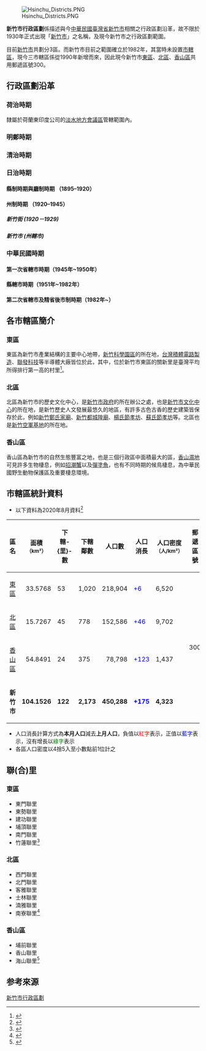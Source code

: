 {{noteTA
|1=zh-hans:台; zh-hant:臺;
|2=zh-hans:庄; zh-hant:庄;
|3=zh-hant:里;
}}

[[File:Hsinchu_Districts.PNG|thumb]]

'''新竹市行政區劃'''係描述與今[[中華民國|中華民國]][[臺灣省|臺灣省]][[新竹市|新竹市]]相關之行政區劃沿革，故不限於1930年正式出現「[[新竹市_(州轄市)|新竹市]]」之名稱，及現今新竹市之行政區劃範圍。

目前[[新竹市|新竹市]]共劃分3區。而新竹市目前之範圍確立於1982年，其當時未設置[[區_(中華民國)|市轄區]]，現今三市轄區係從1990年新增而來，因此現今新竹市[[東區_(新竹市)|東區]]、[[北區_(新竹市)|北區]]、[[香山區|香山區]]共用郵遞區號300。

== 行政區劃沿革 ==
=== 荷治時期 ===
{{main|淡水地方會議區}}
隸屬於荷蘭東印度公司的[[淡水地方會議區|淡水地方會議區]]管轄範圍內。

=== 明鄭時期 ===
{{Expand section}}

=== 清治時期 ===
{{main|竹塹城}}
{{Expand section}}

=== 日治時期 ===
====縣制時期與廳制時期 （1895–1920）====
{{main|新竹縣 (日治時期)|新竹廳}}
{{Expand section}}

====州制時期 （1920–1945）====
{{main|新竹州}}
{{Expand section}}

===== 新竹街 (1920－1929) =====
{{main|新竹街}}
{{Expand section}}

===== 新竹市 (州轄市) =====
{{main|新竹市 (州轄市)}}
{{Expand section}}

=== 中華民國時期 ===
{{main|新竹市}}
{{Expand section}}

====第一次省轄市時期（1945年~1950年）====
{{main|新竹市 (第一次省轄市)}}
{{Expand section}}

====縣轄市時期（1951年~1982年）====
{{main|新竹市 (縣轄市)}}
{{Expand section}}

====第二次省轄市及精省後市制時期（1982年~）====
{{main|新竹市}}
{{Expand section}}

== 各市轄區簡介==
===東區===
{{main|東區 (新竹市)}}
東區為新竹市產業結構的主要中心地帶，[[新竹科學園區|新竹科學園區]]的所在地，[[台灣積體電路製造|台灣積體電路製造]]、[[聯發科技|聯發科技]]等半導體大廠皆位於此，其中，位於新竹市東區的關新里是臺灣平均所得排行第一高的村里<ref>{{Cite web |url=https://tw.news.yahoo.com/news/%E5%85%A8%E5%8F%B0%E6%9C%80%E6%9C%89%E9%8C%A2%E7%9A%84%E9%87%8C-%E6%96%B0%E7%AB%B9%E9%97%9C%E6%96%B0%E9%87%8C5%E5%B9%B4%E9%80%A3%E9%9C%B8-113522445.html |title=全台最有錢的里 新竹關新里5年連霸 |access-date=2022-06-28 |archive-date=2022-06-28 |archive-url=https://web.archive.org/web/20220628034959/https://tw.news.yahoo.com/news/%E5%85%A8%E5%8F%B0%E6%9C%80%E6%9C%89%E9%8C%A2%E7%9A%84%E9%87%8C-%E6%96%B0%E7%AB%B9%E9%97%9C%E6%96%B0%E9%87%8C5%E5%B9%B4%E9%80%A3%E9%9C%B8-113522445.html }}</ref>。
===北區===
{{main|北區 (新竹市)}}
北區為新竹市的歷史文化中心，是[[新竹市政府|新竹市政府]]的所在辦公之處，也是[[新竹市文化中心|新竹市文化中心]]的所在地，是新竹歷史人文發展最悠久的地區，有許多古色古香的歷史建築皆保存於此，例如[[新竹鄭氏家廟|新竹鄭氏家廟]]、[[新竹都城隍廟|新竹都城隍廟]]、[[楊氏節孝坊|楊氏節孝坊]]、[[蘇氏節孝坊|蘇氏節孝坊]]等。北區也是[[新竹空軍基地|新竹空軍基地]]的所在地。
===香山區===
{{main|香山區}}
香山區為新竹市的自然生態豐富之地，也是三個行政區中面積最大的區，[[香山濕地|香山濕地]]可見許多生物棲息，例如[[招潮蟹属|招潮蟹]]以及[[彈塗魚|彈塗魚]]，也有不同時期的候鳥棲息，為中華民國野生動物保護區及重要棲息環境。

==市轄區統計資料==

*以下資料為2020年8月資料<ref>{{cite web|url=http://www.ris.gov.tw/zh_TW/346|title=中華民國 內政部戶政司 人口統計資料|publisher=中華民國內政部戶政司|deadurl=no|archiveurl=https://web.archive.org/web/20171216064040/http://www.ris.gov.tw/zh_TW/346|archivedate=2017-12-16}}</ref>
{| class="wikitable sortable"
|-align=center
! 區名 !! 面積<br><small>（km²）</small> !! 下轄-{里}-數 !! 下轄鄰數 !! 人口數 !! 人口<br>消長!! 人口密度<br><small>（人/km²）</small>!! 郵遞<br>區號
|-align=center
|[[東區_(新竹市)|東區]]||align=right|33.5768||53||1,020||align=right|218,904||<span style="color:blue;">+6</span>||6,520||rowspan=4|300
|-align=center
|[[北區_(新竹市)|北區]]||align=right|15.7267||45||778||align=right|152,586||<span style="color:blue;">+46</span>||9,702
|-align=center
|[[香山區|香山區]]||align=right|54.8491||24||375||align=right|78,798||<span style="color:blue;">+123</span>||1,437
|-align=center
|'''新竹市'''||align=right|'''104.1526'''||'''122'''||'''2,173'''||align=right|'''450,288'''||<span style="color:blue;">'''+175'''</span>||'''4,323'''
|}
*人口消長計算方式為'''本月人口'''減去'''上月人口'''，負值以<span style="color:red;">紅字</span>表示，正值以<span style="color:blue;">藍字</span>表示，沒有增長以<span style="color:green;">綠字</span>表示
*各區人口密度以4捨5入至小數點前1位計之

==聯(合)里==
{{main|新竹市聯合里列表}}
=== 東區 ===
*東門聯里
*東勢聯里
*建功聯里
*埔頂聯里
*南門聯里
*竹蓮聯里<ref>{{Cite web |url=https://e-household.hccg.gov.tw/ch/home.jsp?id=61&parentpath=0,9 |title=轄區聯里-新竹市東區戶政事務所 |access-date=2022-06-28 |archive-date=2021-04-20 |archive-url=https://web.archive.org/web/20210420040019/https://e-household.hccg.gov.tw/ch/home.jsp?id=61&parentpath=0,9 }}</ref>

=== 北區 ===
*西門聯里
*北門聯里
*客雅聯里
*士林聯里
*湳雅聯里
*南寮聯里<ref>{{Cite web |url=https://dep-n-district.hccg.gov.tw/ch/home.jsp?id=22&parentpath=0,2 |title=聯里里長及里幹事-新竹市北區區公所 |access-date=2022-06-28 |archive-date=2021-11-18 |archive-url=https://web.archive.org/web/20211118081434/https://dep-n-district.hccg.gov.tw/ch/home.jsp?id=22&parentpath=0%2C2 }}</ref>

=== 香山區 ===
*埔前聯里	
*香山聯里	
*海山聯里<ref>{{Cite web |url=https://dep-s-district.hccg.gov.tw/ch/home.jsp?id=19&parentpath=0,3 |title=里辦公處-新竹市香山區公所 |access-date=2022-06-28 |archive-date=2021-11-22 |archive-url=https://web.archive.org/web/20211122051943/https://dep-s-district.hccg.gov.tw/ch/home.jsp?id=19&parentpath=0%2C3 }}</ref>

==参考來源==
{{Reflist}}

{{新竹市行政區劃}}
[[Category:新竹市行政區劃|]]
